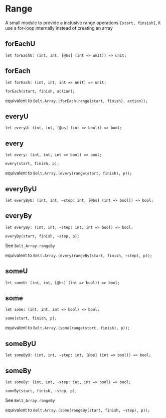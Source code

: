 
# Range

A small module to provide a inclusive range operations `[start, finsish]`, it use a for-loop internally instead of creating an array

## forEachU

```
let forEachU: (int, int, [@bs] (int => unit)) => unit;
```

## forEach

```
let forEach: (int, int, int => unit) => unit;
```

`forEach(start, finish, action);`

equivalent to `Belt.Array.(forEach(range(start, finish), action));`

## everyU

```
let everyU: (int, int, [@bs] (int => bool)) => bool;
```

## every

```
let every: (int, int, int => bool) => bool;
```

`every(start, finish, p);`

equivalent to `Belt.Array.(every(range(start, finish), p));`

## everyByU

```
let everyByU: (int, int, ~step: int, [@bs] (int => bool)) => bool;
```

## everyBy

```
let everyBy: (int, int, ~step: int, int => bool) => bool;
```

`everyBy(start, finish, ~step, p);`

See `Belt_Array.rangeBy`

equivalent to `Belt.Array.(every(rangeBy(start, finish, ~step), p));`

## someU

```
let someU: (int, int, [@bs] (int => bool)) => bool;
```

## some

```
let some: (int, int, int => bool) => bool;
```

`some(start, finish, p);`

equivalent to `Belt.Array.(some(range(start, finish), p));`

## someByU

```
let someByU: (int, int, ~step: int, [@bs] (int => bool)) => bool;
```

## someBy

```
let someBy: (int, int, ~step: int, int => bool) => bool;
```

`someBy(start, finish, ~step, p);`

See `Belt_Array.rangeBy`

equivalent to `Belt.Array.(some(rangeBy(start, finish, ~step), p));`
